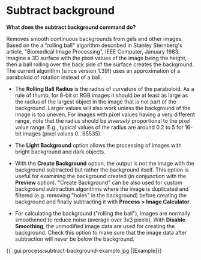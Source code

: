 = Subtract background =

'''What does the subtract background command do?'''

Removes smooth continuous backgrounds from gels and other images. Based on the a "rolling ball" algorithm described in Stanley Sternberg's article, "Biomedical Image Processing", IEEE Computer, January 1983. Imagine a 3D surface with the pixel values of the image being the height, then a ball rolling over the back side of the surface creates the background. The current algorithm (since version 1.39f) uses an approximation of a paraboloid of rotation instead of a ball.

* The '''Rolling Ball Radius''' is the radius of curvature of the paraboloid. As a rule of thumb, for 8-bit or RGB images it should be at least as large as the radius of the largest object in the image that is not part of the background. Larger values will also work unless the background of the image is too uneven. For images with pixel values having a very different range, note that the radius should be ''inversely'' proportional to the pixel value range. E.g., typical values of the radius are around 0.2 to 5 for 16-bit images (pixel values 0...65535).

* The '''Light Background''' option allows the processing of images with bright background and dark objects.

* With the '''Create Background''' option, the output is not the image with the background subtracted but rather the background itself. This option is useful for examining the background created (in conjunction with the '''Preview''' option). "Create Background" can be also used for custom background subtraction algorithms where the image is duplicated and filtered (e.g. removing "holes" in the background) before creating the background and finally subtracting it with '''Process > Image Calculator'''.

* For calculating the background ("rolling the ball"), images are normally smoothened to reduce noise (average over 3x3 pixels). With '''Disable Smoothing''', the unmodified image data are used for creating the background. Check this option to make sure that the image data after subtraction will never be below the background.

{{ :gui:process:subtract-background-example.jpg |[Example]}}
